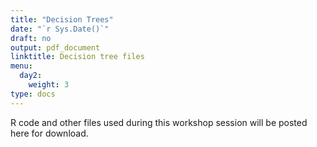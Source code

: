 ```yaml
---
title: "Decision Trees"
date: "`r Sys.Date()`"
draft: no
output: pdf_document
linktitle: Decision tree files
menu:
  day2:
    weight: 3
type: docs
---
```


R code and other files used during this workshop session will be posted here for download.

<!-- ## OpenTree demo -->

<!-- [Download demo - Rock Climber Problem](../../../Course_Modularization/Decision trees/Decision Tree RockClimber/decision_tree_RockClimber_CEA_OpenTree.Rmd) -->

<!-- Copy and paste the json code from the pop-up to Notepad and save it as "RockClimberProblem.json". -->

<!-- [Download RockClimber tree.json file](../../../Course_Modularization/Decision trees/Decision Tree RockClimber/RockClimberProblem.json) -->

<!-- ## OpenTree exercise -->

<!-- ## OpenTree demo -->

<!-- [Download demo slides](../../../Course_Modularization/Decision trees/Slides/CEA and Decision Modeling Overview_with Decision tree slides.pptx) -->

<!-- [Download demo code](../../../Course_Modularization/Decision trees/Decision Tree HVE/solutions/decision_tree_HVE_OpenTree_solutions.Rmd) -->

<!-- Copy and paste the json code from the pop-up to Notepad and save it as "HVEsolution.json" in the same folder as the demo code. -->

<!-- [Download demo tree JSON file](../../../Course_Modularization/Decision trees/Decision Tree HVE/solutions/HVEsolution.json) -->

<!-- [Download demo tree JSON file version 2](../../../Course_Modularization/Decision trees/Decision Tree HVE/solutions/HVEsolution2.json) -->

<!-- [Download exercise handout](../../../Course_Modularization/Decision trees/Decision Tree HVE/exercise worksheets/decision_tree_HVE_exercise.html) -->

<!-- [Download exercise template](../../../Course_Modularization/Decision trees/Decision Tree HVE/templates/decision_tree_HVE_OpenTree_template.Rmd) -->

<!-- Copy and paste the json code from the pop-up to Notepad and save it as "HVEtemplate.json". -->

<!-- [Download HVEtemplate.json file](../../../Course_Modularization/Decision trees/Decision Tree HVE/templates/HVEtemplate.json) -->

<!-- [Download solutions](../../../Course_Modularization/Decision trees/Decision Tree HVE/solutions/decision_tree_HVE_OpenTree_solutions.Rmd) -->

<!-- [Download solution tree.json file](../../../Course_Modularization/Decision trees/Decision Tree HVE/solutions/HVEsolution.json) -->

<!-- ## Exercise -->

<!-- [Download exercise worksheet](../../../Course_Modularization/Intro, general, packages/DARTH_IndecisivesAnonymous_ModelingExercise.pdf) -->

